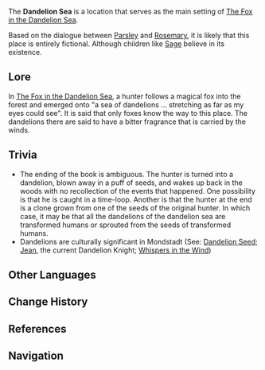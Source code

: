 {{Terminology Infobox
|image        = 
|type         = Lore
|region       = Mondstadt
}}
{{Description|With unfaltering trust, I followed the fox round and about, soon emerging from the dark forest in a seemingly faraway land. There, in the moonlight, a sea of dandelions lay before me, stretching as far as my eyes could see.|[[The Fox in the Dandelion Sea]]}}

The '''Dandelion Sea''' is a location that serves as the main setting of [[The Fox in the Dandelion Sea]].

Based on the dialogue between [[Parsley]] and [[Rosemary]], it is likely that this place is entirely fictional. Although children like [[Sage]] believe in its existence.

==Lore==
In [[The Fox in the Dandelion Sea]], a hunter follows a magical fox into the forest and emerged onto "a sea of dandelions … stretching as far as my eyes could see". It is said that only foxes know the way to this place. The dandelions there are said to have a bitter fragrance that is carried by the winds.

==Trivia==
*The ending of the book is ambiguous. The hunter is turned into a dandelion, blown away in a puff of seeds, and wakes up back in the woods with no recollection of the events that happened. One possibility is that he is caught in a time-loop. Another is that the hunter at the end is a clone grown from one of the seeds of the original hunter. In which case, it may be that all the dandelions of the dandelion sea are transformed humans or sprouted from the seeds of transformed humans.
*Dandelions are culturally significant in Mondstadt (See: [[Dandelion Seed]]; [[Jean]], the current Dandelion Knight; [[Whispers in the Wind]])

==Other Languages==
{{Other Languages
|en      = Dandelion Sea
|zhs     = 蒲公英海
|zhs_rm  = Pǔgōngyīng-Hǎi
|zht     = 蒲公英海
|zht_rm  = Pǔgōngyīng-Hǎi
|zh_tl   = Dandelion Sea
|ja      = 蒲公英の海
|ja_rm   = Tanpopo<!--Danderaion?--> no Umi{{Assumed}}
|ja_tl   = Dandelion Sea
|ko      = 민들레밭
|ko_rm   = Mindeulle-bat
|ko_tl   = Dandelion Field
|es      = El mar de dientes de león
|es_tl   = The Sea of Dandelions
|fr      = La mer de pissenlits
|fr_tl   = The Sea of Dandelions
|ru      = Море одуванчиков
|ru_tl   = 
|th      = Dandelion Sea
|vi      = Biển {{tt|Bồ Công Anh|蒲公英}}
|vi_tl   = Dandelion Sea
|de      = Löwenzahnmeer
|de_tl   = Dandelion Sea
|id      = Lautan Dandelion<ref>{{Ref/Book|The Fox in the Dandelion Sea}}</ref> / Dandelion Sea
|id_tl   = Dandelion Sea
|pt      = Mar de Dandelion
|pt_tl   = 
}}

==Change History==
{{Change History|1.0}}

==References==
{{Reflist}}

==Navigation==
{{Area Navbox|Mondstadt}}
